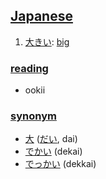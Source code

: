 == [[Japanese]] ==                                          

# [[大きい]]: [[big]]

=== [[reading]] ===
* ookii

=== [[synonym]] ===
* [[大]] ([[だい]], dai)
* [[でかい]] (dekai)
* [[でっかい]] (dekkai)